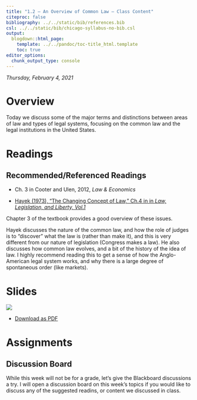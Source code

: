 ```yaml
---
title: "1.2 — An Overview of Common Law — Class Content"
citeproc: false
bibliography: ../../static/bib/references.bib
csl: ../../static/bib/chicago-syllabus-no-bib.csl
output:
  blogdown::html_page:
    template: ../../pandoc/toc-title_html.template
    toc: true
editor_options: 
  chunk_output_type: console
---
```


*Thursday, February 4, 2021*

# <i class="fas fa-info-circle fa-lg"></i> Overview

Today we discuss some of the major terms and distinctions between areas of law and types of legal systems, focusing on the common law and the legal institutions in the United States.

# <i class="fas fa-book-reader fa-lg"></i> Readings

## Recommended/Referenced Readings
- <i class="fas fa-book"></i> Ch. 3 in Cooter and Ulen, 2012, *Law & Economics*

- [<i class="fas fa-file-pdf"></i> Hayek (1973), "The Changing Concept of Law," Ch.4 in in *Law, Legislation, and Liberty, Vol.1*](/readings/Hayek-1973-Ch4.pdf)

Chapter 3 of the textbook provides a good overview of these issues.

Hayek discusses the nature of the common law, and how the role of judges is to "discover" what the law is (rather than make it), and this is very different from our nature of legislation (Congress makes a law). He also discusses how common law evolves, and a bit of the history of the idea of law. I highly recommend reading this to get a sense of how the Anglo-American legal system works, and why there is a large degree of spontaneous order (like markets).

# <i class="fas fa-chalkboard-teacher"></i> Slides

[![](/slides/1.2-slides.png)](/slides/1.2-slides.html)

- [<i class="fas fa-file-pdf"></i> Download as PDF](/slides/1.2-slides.pdf)

# <i class="fas fa-laptop-code"></i> Assignments

## Discussion Board

While this week will not be for a grade, let's give the Blackboard discussions a try. I will open a discussion board on this week's topics if you would like to discuss any of the suggested readins, or content we discussed in class.